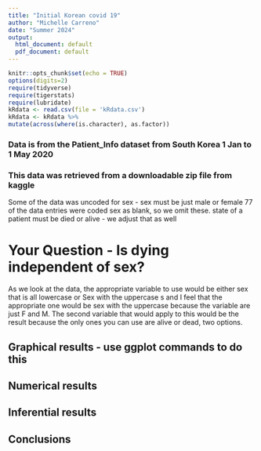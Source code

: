 ```yaml
---
title: "Initial Korean covid 19"
author: "Michelle Carreno"
date: "Summer 2024"
output:
  html_document: default
  pdf_document: default
---
```


```r
knitr::opts_chunk$set(echo = TRUE)
options(digits=2)
require(tidyverse)
require(tigerstats)
require(lubridate)
kRdata <- read.csv(file = 'kRdata.csv')
kRdata <- kRdata %>%
mutate(across(where(is.character), as.factor))

```
### Data is from the Patient_Info dataset from South Korea 1 Jan to 1 May 2020
### This data was retrieved from a downloadable zip file from kaggle

Some of the data was uncoded for sex - sex must be just male or female
77 of the data entries were coded sex  as blank, so we omit these.
state of a patient must be died or alive - we adjust that as well   
  
# Your Question - Is dying independent of sex?

As we look at the data, the appropriate variable to use would be either sex that is all lowercase or Sex with the uppercase s and I feel that the appropriate one would be sex with the uppercase because the variable are just F and M. The second variable that would apply to this would be the result because the only ones you can use are alive or dead, two options.




## Graphical results - use ggplot commands to do this  



  





  
## Numerical results


## Inferential results 




## Conclusions

